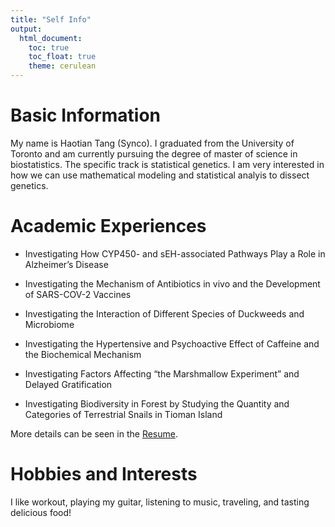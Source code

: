 ```yaml
---
title: "Self Info"
output: 
  html_document:
    toc: true
    toc_float: true
    theme: cerulean
---
```


# Basic Information

My name is Haotian Tang (Synco). I graduated from the University of Toronto and am currently pursuing the degree of master of science in biostatistics. The specific track is statistical genetics. I am very interested in how we can use mathematical modeling and statistical analyis to dissect genetics. 

# Academic Experiences

- Investigating How CYP450- and sEH-associated Pathways Play a Role in Alzheimer’s Disease

- Investigating the Mechanism of Antibiotics in vivo and the Development of SARS-COV-2 Vaccines

- Investigating the Interaction of Different Species of Duckweeds and Microbiome

- Investigating the Hypertensive and Psychoactive Effect of Caffeine and the Biochemical Mechanism

- Investigating Factors Affecting "the Marshmallow Experiment" and Delayed Gratification

- Investigating Biodiversity in Forest by Studying the Quantity and Categories of Terrestrial Snails in Tioman Island

More details can be seen in the [Resume](Resume.pdf).

# Hobbies and Interests

I like workout, playing my guitar, listening to music, traveling, and tasting delicious food! 




